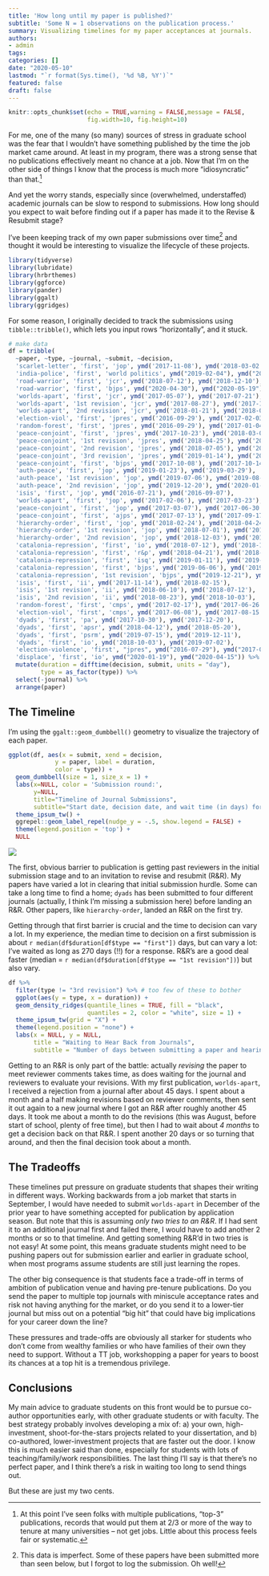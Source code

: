 ```yaml
---
title: 'How long until my paper is published?'
subtitle: 'Some N = 1 observations on the publication process.'
summary: Visualizing timelines for my paper acceptances at journals. 
authors:
- admin
tags:
categories: []
date: "2020-05-10"
lastmod: "`r format(Sys.time(), '%d %B, %Y')`"
featured: false
draft: false
---
```


```r
knitr::opts_chunk$set(echo = TRUE,warning = FALSE,message = FALSE,
                      fig.width=10, fig.height=10)
```



For me, one of the many (so many) sources of stress in graduate school was the fear that I wouldn't have something published by the time the job market came around. At least in my program, there was a strong sense that no publications effectively meant no chance at a job. Now that I'm on the other side of things I know that the process is much more "idiosyncratic" than that.^[At this point I've seen folks with multiple publications, "top-3" publications, records that would put them at 2/3 or more of the way to tenure at many universities -- not get jobs. Little about this process feels fair or systematic.]


And yet the worry stands, especially since (overwhelmed, understaffed) academic journals can be slow to respond to submissions. How long should you expect to wait before finding out if a paper has made it to the Revise & Resubmit stage? 


I've been keeping track of my own paper submissions over time^[This data is imperfect. Some of these papers have been submitted more than seen below, but I forgot to log the submission. Oh well!] and thought it would be interesting to visualize the lifecycle of these projects.   


```r
library(tidyverse)
library(lubridate)
library(hrbrthemes)
library(ggforce)
library(pander)
library(ggalt)
library(ggridges)
```


For some reason, I originally decided to track the submissions using `tibble::tribble()`, which lets you input rows "horizontally", and it stuck. 


```r
# make data
df = tribble(
  ~paper, ~type, ~journal, ~submit, ~decision,
  'scarlet-letter', 'first', 'jop', ymd('2017-11-08'), ymd('2018-03-02'),
  'india-police', 'first', 'world politics', ymd("2019-02-04"), ymd("2019-06-19"),
  'road-warrior', 'first', 'jcr', ymd('2018-07-12'), ymd('2018-12-10'),
  'road-warrior', 'first', 'bjps', ymd("2020-04-30"), ymd("2020-05-19"),
  'worlds-apart', 'first', 'jcr', ymd('2017-05-07'), ymd('2017-07-21'),
  'worlds-apart', '1st revision', 'jcr', ymd('2017-08-27'), ymd('2017-12-30'),
  'worlds-apart', '2nd revision', 'jcr', ymd('2018-01-21'), ymd('2018-02-26'),
  'election-viol', 'first', 'jpres', ymd('2016-09-29'), ymd('2017-02-03'),
  'random-forest', 'first', 'jpres', ymd('2016-09-29'), ymd('2017-01-04'),
  'peace-conjoint', 'first', 'jpres', ymd('2017-10-23'), ymd('2018-03-06'),
  'peace-conjoint', '1st revision', 'jpres', ymd('2018-04-25'), ymd('2018-06-28'),
  'peace-conjoint', '2nd revision', 'jpres', ymd('2018-07-05'), ymd('2018-11-01'),
  'peace-conjoint', '3rd revision', 'jpres', ymd('2019-01-14'), ymd('2019-05-07'),
  'peace-conjoint', 'first', 'bjps', ymd('2017-10-08'), ymd('2017-10-14'),
  'auth-peace', 'first', 'jop', ymd('2019-01-23'), ymd('2019-03-29'),
  'auth-peace', '1st revision', 'jop', ymd('2019-07-06'), ymd('2019-08-21'),
  'auth-peace', '2nd revision', 'jop', ymd('2019-12-20'), ymd('2020-01-15'),
  'isis', 'first', 'jop', ymd('2016-07-21'), ymd('2016-09-07'), 
  'worlds-apart', 'first', 'jop', ymd('2017-02-06'), ymd('2017-03-23'), 
  'peace-conjoint', 'first', 'jop', ymd('2017-03-07'), ymd('2017-06-30'),
  'peace-conjoint', 'first', 'ajps', ymd('2017-07-13'), ymd('2017-09-17'),
  'hierarchy-order', 'first', 'jop', ymd('2018-02-24'), ymd('2018-04-24'),
  'hierarchy-order', '1st revision', 'jop', ymd('2018-07-01'), ymd('2018-08-21'),
  'hierarchy-order', '2nd revision', 'jop', ymd('2018-12-03'), ymd('2019-02-23'),
  'catalonia-repression', 'first', 'io', ymd('2018-07-12'), ymd('2018-10-29'),
  'catalonia-repression', 'first', 'r&p', ymd('2018-04-21'), ymd('2018-06-22'),
  'catalonia-repression', 'first', 'isq', ymd('2019-01-11'), ymd('2019-03-18'),
  'catalonia-repression', 'first', 'bjps', ymd('2019-06-06'), ymd('2019-10-30'), 
  'catalonia-repression', '1st revision', 'bjps', ymd("2019-12-21"), ymd("2020-04-19"),
  'isis', 'first', 'ii', ymd('2017-11-14'), ymd('2018-02-15'),
  'isis', '1st revision', 'ii', ymd('2018-06-10'), ymd('2018-07-12'),
  'isis', '2nd revision', 'ii', ymd('2018-08-23'), ymd('2018-10-03'),
  'random-forest', 'first', 'cmps', ymd('2017-02-17'), ymd('2017-06-26'), 
  'election-viol', 'first', 'cmps', ymd('2017-06-08'), ymd('2017-08-15'), 
  'dyads', 'first', 'pa', ymd('2017-10-30'), ymd('2017-12-20'),
  'dyads', 'first', 'apsr', ymd('2018-04-12'), ymd('2018-05-20'),
  'dyads', 'first', 'psrm', ymd('2019-07-15'), ymd('2019-12-11'),
  'dyads', 'first', 'io', ymd('2018-10-03'), ymd('2019-07-02'),
  'election-violence', 'first', "jpres", ymd("2016-07-29"), ymd("2017-02-03"),
  'displace', 'first', 'io', ymd("2020-01-19"), ymd("2020-04-15")) %>% 
  mutate(duration = difftime(decision, submit, units = "day"),
         type = as_factor(type)) %>% 
  select(-journal) %>% 
  arrange(paper)
```


## The Timeline

I'm using the `ggalt::geom_dumbbell()` geometry to visualize the trajectory of each paper. 

```r
ggplot(df, aes(x = submit, xend = decision, 
             y = paper, label = duration, 
             color = type)) + 
  geom_dumbbell(size = 1, size_x = 1) + 
  labs(x=NULL, color = 'Submission round:',
       y=NULL, 
       title="Timeline of Journal Submissions", 
       subtitle="Start date, decision date, and wait time (in days) for my papers.") +
  theme_ipsum_tw() + 
  ggrepel::geom_label_repel(nudge_y = -.5, show.legend = FALSE) + 
  theme(legend.position = 'top') + 
  NULL
```

[![](featured.png)](featured.png)



The first, obvious barrier to publication is getting past reviewers in the initial submission stage and to an invitation to revise and resubmit (R&R). My papers have varied a lot in clearing that initial submission hurdle. Some can take a long time to find a home; `dyads` has been submitted to four different journals (actually, I think I'm missing a submission here) before landing an R&R. Other papers, like `hierarchy-order`, landed an R&R on the first try. 


Getting through that first barrier is crucial and the time to decision can vary a lot. In my experience, the median time to decision on a first submission is about `r median(df$duration[df$type == "first"])` days, but can vary a lot: I've waited as long as 270 days (!!) for a response. R&R's are a good deal faster (median = `r median(df$duration[df$type == "1st revision"])`) but also vary. 


```r
df %>% 
  filter(type != "3rd revision") %>% # too few of these to bother
  ggplot(aes(y = type, x = duration)) + 
  geom_density_ridges(quantile_lines = TRUE, fill = "black",
                      quantiles = 2, color = "white", size = 1) + 
  theme_ipsum_tw(grid = "X") + 
  theme(legend.position = "none") + 
  labs(x = NULL, y = NULL, 
       title = "Waiting to Hear Back from Journals", 
       subtitle = "Number of days between submitting a paper and hearing back at each stage of publication process.")

```


Getting to an R&R is only part of the battle: actually *revising* the paper to meet reviewer comments takes time, as does waiting for the journal and reviewers to evaluate your revisions. With my first publication, `worlds-apart`, I received a rejection from a journal after about 45 days. I spent about a month and a half making revisions based on reviewer comments, then sent it out again to a new journal where I got an R&R after roughly another 45 days. It took me about a month to do the revisions (this was August, before start of school, plenty of free time), but then I had to wait about *4 months* to get a decision back on that R&R. I spent another 20 days or so turning that around, and then the final decision took about a month. 



## The Tradeoffs


These timelines put pressure on graduate students that shapes their writing in different ways. Working backwards from a job market that starts in September, I would have needed to submit `worlds-apart` in December of the prior year to have something accepted for publication by application season. But note that this is assuming *only two tries to an R&R*. If I had sent it to an additional journal first and failed there, I would have to add another 2 months or so to that timeline. And getting something R&R'd in two tries is not easy! At some point, this means graduate students might need to be pushing papers out for submission earlier and earlier in graduate school, when most programs assume students are still just learning the ropes.


The other big consequence is that students face a trade-off in terms of ambition of publication venue and having pre-tenure publications. Do you send the paper to multiple top journals with miniscule acceptance rates and risk not having anything for the market, or do you send it to a lower-tier journal but miss out on a potential "big hit" that could have big implications for your career down the line? 


These pressures and trade-offs are obviously all starker for students who don't come from wealthy families or who have families of their own they need to support. Without a TT job, workshopping a paper for years to boost its chances at a top hit is a tremendous privilege. 


## Conclusions

My main advice to graduate students on this front would be to pursue co-author opportunities early, with other graduate students or with faculty. The best strategy probably involves developing a mix of: a) your own, high-investment, shoot-for-the-stars projects related to your dissertation, and b) co-authored, lower-investment projects that are faster out the door. I know this is much easier said than done, especially for students with lots of teaching/family/work responsibilities. The last thing I'll say is that there's no perfect paper, and I think there's a risk in waiting too long to send things out. 


But these are just my two cents. 


